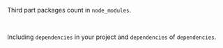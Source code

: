 Third part packages count in `node_modules`.

<br/>

Including `dependencies` in your project and `dependencies` of `dependencies`.
